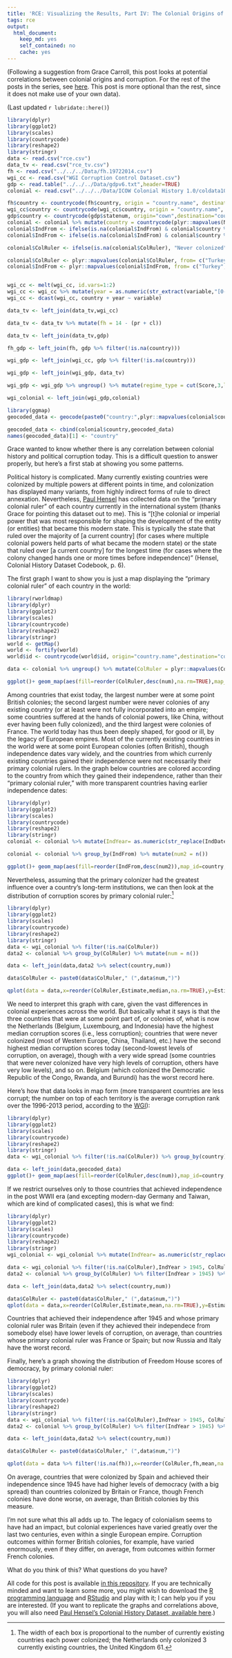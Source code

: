 ```yaml
---
title: 'RCE: Visualizing the Results, Part IV: The Colonial Origins of Corruption?'
tags: rce
output:
  html_document:
    keep_md: yes
    self_contained: no
    cache: yes
---
```


(Following a suggestion from Grace Carroll, this post looks at potential correlations between colonial origins and corruption. For the rest of the posts in the series, see [here](http://politicalpathologies.blogspot.co.nz/search/label/rce). This post is more optional than the rest, since it does not make use of your own data).

(Last updated `r lubridate::here()`)

```r
library(dplyr)
library(ggplot2)
library(scales)
library(countrycode)
library(reshape2)
library(stringr)
data <- read.csv("rce.csv")
data_tv <- read.csv("rce_tv.csv")
fh <- read.csv("../../../Data/fh.19722014.csv")
wgi_cc <- read.csv("WGI Corruption Control Dataset.csv")
gdp <- read.table("../../../Data/gdpv6.txt",header=TRUE)
colonial <- read.csv("../../../Data/ICOW Colonial History 1.0/coldata100.csv")

fh$country <- countrycode(fh$country, origin = "country.name", destination = "country.name", warn=TRUE)
wgi_cc$country <- countrycode(wgi_cc$country, origin = "country.name", destination = "country.name", warn=TRUE)
gdp$country <- countrycode(gdp$statenum, origin="cown",destination="country.name",warn=TRUE)
colonial <- colonial %>% mutate(country = countrycode(plyr::mapvalues(Name,from = c("German Dem. Rep. (East)","Republic of Vietnam (South)"), to =c("East Germany","South Vietnam")), origin = "country.name", destination = "country.name",warn=TRUE), ColRuler = countrycode(ColRuler, origin = "cown", destination = "country.name",warn=TRUE), IndFrom = countrycode(IndFrom, origin = "cown", destination = "country.name",warn=TRUE))
colonial$IndFrom <- ifelse(is.na(colonial$IndFrom) & colonial$country %in% c("Guatemala","Honduras","El Salvador","Nicaragua","Costa Rica"),"United Provinces of Central America",colonial$IndFrom)
colonial$IndFrom <- ifelse(is.na(colonial$IndFrom) & colonial$country %in% c("Guatemala","Honduras","El Salvador","Nicaragua","Costa Rica"),"United Provinces of Central America",colonial$IndFrom)

colonial$ColRuler <- ifelse(is.na(colonial$ColRuler), "Never colonized", colonial$ColRuler)

colonial$ColRuler <- plyr::mapvalues(colonial$ColRuler, from= c("Turkey","Russian Federation"),to=c("Ottoman Empire","Russia"))
colonial$IndFrom <- plyr::mapvalues(colonial$IndFrom, from= c("Turkey","Russian Federation"),to=c("Ottoman Empire","Russia"))


wgi_cc <- melt(wgi_cc, id.vars=1:2)
wgi_cc <- wgi_cc %>% mutate(year = as.numeric(str_extract(variable,"[0-9]+")),variable = str_extract(variable,"Estimate|StdErr|NumSrc|Rank|Lower|Upper"))
wgi_cc <- dcast(wgi_cc, country + year ~ variable)

data_tv <- left_join(data_tv,wgi_cc)

data_tv <- data_tv %>% mutate(fh = 14 - (pr + cl))

data_tv <- left_join(data_tv,gdp)

fh_gdp <- left_join(fh, gdp %>% filter(!is.na(country)))

wgi_gdp <- left_join(wgi_cc, gdp %>% filter(!is.na(country)))

wgi_gdp <- left_join(wgi_gdp, data_tv)

wgi_gdp <- wgi_gdp %>% ungroup() %>% mutate(regime_type = cut(Score,3,labels=c("Non-democratic","Hybrid","Democratic"),include.lowest=TRUE))

wgi_colonial <- left_join(wgi_gdp,colonial)

library(ggmap)
geocoded_data <- geocode(paste0("country:",plyr::mapvalues(colonial$country,from = c("Iran, Islamic Republic of", "Venezuela, Bolivarian Republic of", "Korea, Republic of", "Bolivia, Plurinational State of","Macedonia, the former Yugoslav Republic of","Moldova, Republic of","Congo, the Democratic Republic of the","Tanzania, United Republic of","Yemen Arab Republic","Yemen People's Republic","Korea, Democratic People's Republic of","Micronesia, Federated States of"), to = c("Iran","Venezuela","South Korea", "Bolivia","Macedonia","Moldova","Democratic Republic of the Congo","Tanzania","Yemen","Yemen","North Korea","Micronesia"))))

geocoded_data <- cbind(colonial$country,geocoded_data)
names(geocoded_data)[1] <- "country"
```

Grace wanted to know whether there is any correlation between colonial history and political corruption today. This is a difficult question to answer properly, but here's a first stab at showing you some patterns.

Political history is complicated. Many currently existing countries were colonized by multiple powers at different points in time, and colonization has displayed many variants, from highly indirect forms of rule to direct annexation. Nevertheless, [Paul Hensel][ICOW] has collected data on the "primary colonial ruler" of each country currently in the international system (thanks Grace for pointing this dataset out to me). This is "[t]he colonial or imperial power that was most responsible for shaping the development of the entity (or entities) that became this modern state. This is typically the state that ruled over the majority of [a current country] (for cases where multiple colonial powers held parts of what became the modern state) or the state that ruled over [a current country] for the longest time (for cases where the colony changed hands one or more times before independence)" (Hensel, Colonial History Dataset Codebook, p. 6). 

The first graph I want to show you is just a map displaying the "primary colonial ruler" of each country in the world:

```r
library(rworldmap)
library(dplyr)
library(ggplot2)
library(scales)
library(countrycode)
library(reshape2)
library(stringr)
world <- getMap()
world <- fortify(world)
world$id <- countrycode(world$id, origin="country.name",destination="country.name",warn=TRUE)

data <- colonial %>% ungroup() %>% mutate(ColRuler = plyr::mapvalues(ColRuler, from =c("Never colonized"), to =NA)) %>% group_by(ColRuler) %>% mutate(num = n())

ggplot()+ geom_map(aes(fill=reorder(ColRuler,desc(num),na.rm=TRUE),map_id=country),map=world,data=data)+geom_path(data=world,aes(y=lat,x=long,group=group))+theme_bw() + theme(legend.position="bottom") + labs(fill="Primary colonial ruler",x="",y="")+guides(fill=guide_legend(title.position="top",ncol=3))
```

Among countries that exist today, the largest number were at some point British colonies; the second largest number were never colonies of any existing country (or at least were not fully incorporated into an empire; some countries suffered at the hands of colonial powers, like China, without ever having been fully colonized), and the third largest were colonies of France. The world today has thus been deeply shaped, for good or ill, by the legacy of European empires. Most of the currently existing countries in the world were at some point European colonies (often British), though independence dates vary widely, and the countries from which currenly existing countries gained their independence were not necessarily their primary colonial rulers. In the graph below countries are colored according to the country from which they gained their independence, rather than their "primary colonial ruler," with more transparent countries having earlier independence dates:

```r
library(dplyr)
library(ggplot2)
library(scales)
library(countrycode)
library(reshape2)
library(stringr)
colonial <- colonial %>% mutate(IndYear= as.numeric(str_replace(IndDate,"[0-9]{2}$","")))

colonial <- colonial %>% group_by(IndFrom) %>% mutate(num2 = n())

ggplot()+ geom_map(aes(fill=reorder(IndFrom,desc(num2)),map_id=country,alpha =IndYear),map=world,data=colonial %>% filter(IndYear > 1700))+geom_path(data=world,aes(y=lat,x=long,group=group))+theme_bw() + theme(legend.position="bottom") + labs(fill="Entity from which independence was gained \nor current country seceded from",x="",y="",alpha = "Year of independence \nor first emergence into the international system")+guides(fill=guide_legend(title.position="top",ncol=3),alpha=guide_legend(title.position="top"))
```

Nevertheless, assuming that the primary colonizer had the greatest influence over a country's long-term institutions, we can then look at the distribution of corruption scores by primary colonial ruler:[^Box]

```r
library(dplyr)
library(ggplot2)
library(scales)
library(countrycode)
library(reshape2)
library(stringr)
data <- wgi_colonial %>% filter(!is.na(ColRuler))
data2 <- colonial %>% group_by(ColRuler) %>% mutate(num = n())

data <- left_join(data,data2 %>% select(country,num))

data$ColRuler <- paste0(data$ColRuler," (",data$num,")")

qplot(data = data,x=reorder(ColRuler,Estimate,median,na.rm=TRUE),y=Estimate,geom="boxplot",varwidth=TRUE) + coord_flip() + theme_bw() + labs(x= "Primary Colonial Ruler \n(number of currently existing countries that were colonies \nor otherwise part of this entity in the past in parentheses)",y = "Estimated corruption score, WGI (higher is less corrupt)")

```

We need to interpret this graph with care, given the vast differences in colonial experiences across the world. But basically what it says is that the three countries that were at some point part of, or colonies of, what is now the Netherlands (Belgium, Luxembourg, and Indonesia) have the highest median corruption scores (i.e., less corruption); countries that were never colonized (most of Western Europe, China, Thailand, etc.) have the second highest median corruption scores today (second-lowest levels of corruption, on average), though with a very wide spread (some countries that were never colonized have very high levels of corruption, others have very low levels), and so on. Belgium (which colonized the Democratic Republic of the Congo, Rwanda, and Burundi) has the worst record here.

Here's how that data looks in map form (more transparent countries are less corrupt; the number on top of each territory is the average corruption rank over the 1996-2013 period, according to the [WGI][WGI]):

```r
library(dplyr)
library(ggplot2)
library(scales)
library(countrycode)
library(reshape2)
library(stringr)
data <- wgi_colonial %>% filter(!is.na(ColRuler)) %>% group_by(country) %>% summarise(ColRuler = unique(ColRuler), avg_rank = mean(100-Rank,na.rm=TRUE)) %>% group_by(ColRuler) %>% mutate(num=n())

data <- left_join(data,geocoded_data)
ggplot()+ geom_map(aes(fill=reorder(ColRuler,desc(num)),map_id=country,alpha=avg_rank),map=world,data=data)+geom_path(data=world,aes(y=lat,x=long,group=group))+theme_bw() + theme(legend.position="bottom") + labs(fill="Primary colonial ruler",x="",y="",alpha="Avg. corruption rank over 1996-2013 period \n(lower means less corruption)")+guides(fill=guide_legend(title.position="top",ncol=3), alpha=guide_legend(title.position="top")) + geom_text(aes(label=round(avg_rank,0),x=lon,y=lat),data=data, size = 2)
```

If we restrict ourselves only to those countries that achieved independence in the post WWII era (and excepting modern-day Germany and Taiwan, which are kind of complicated cases), this is what we find:

```r
library(dplyr)
library(ggplot2)
library(scales)
library(countrycode)
library(reshape2)
library(stringr)
wgi_colonial <- wgi_colonial %>% mutate(IndYear= as.numeric(str_replace(IndDate,"[0-9]{2}$","")))

data <- wgi_colonial %>% filter(!is.na(ColRuler),IndYear > 1945, ColRuler != "Never colonized")
data2 <- colonial %>% group_by(ColRuler) %>% filter(IndYear > 1945) %>% mutate(num = n())

data <- left_join(data,data2 %>% select(country,num))

data$ColRuler <- paste0(data$ColRuler," (",data$num,")")
qplot(data = data,x=reorder(ColRuler,Estimate,mean,na.rm=TRUE),y=Estimate,geom="boxplot",varwidth=TRUE) + coord_flip() + theme_bw() + labs(x= "Primary Colonial Ruler \n(number of currently existing countries \nthat became independent after 1945 and were \ncolonized by this entity in parentheses)",y = "Estimated corruption score, WGI (higher is less corrupt)") 

```

Countries that achieved their independence after 1945 and whose primary colonial ruler was Britain (even if they achieved their independece from somebody else) have lower levels of corruption, on average, than countries whose primary colonial ruler was France or Spain; but now Russia and Italy have the worst record.

Finally, here's a graph showing the distribution of Freedom House scores of democracy, by primary colonial ruler:

```r
library(dplyr)
library(ggplot2)
library(scales)
library(countrycode)
library(reshape2)
library(stringr)
data <- wgi_colonial %>% filter(!is.na(ColRuler),IndYear > 1945, ColRuler != "Never colonized",!is.na(fh)) 
data2 <- colonial %>% group_by(ColRuler) %>% filter(IndYear > 1945) %>% mutate(num = n())

data <- left_join(data,data2 %>% select(country,num))

data$ColRuler <- paste0(data$ColRuler," (",data$num,")")

qplot(data = data %>% filter(!is.na(fh)),x=reorder(ColRuler,fh,mean,na.rm=TRUE),y=fh,geom="boxplot",varwidth=TRUE) + coord_flip() + theme_bw() + labs(x= "Primary Colonial Ruler \n(number of currently existing countries \nthat became independent after 1945 and were \ncolonized by this entity in parentheses)",y = "Reversed Freedom House score (higher is more democratic)") 

```

On average, countries that were colonized by Spain and achieved their independence since 1945 have had higher levels of democracy (with a big spread) than countries colonized by Britain or France, though French colonies have done worse, on average, than British colonies by this measure.

I'm not sure what this all adds up to. The legacy of colonialism seems to have had an impact, but colonial experiences have varied greatly over the last two centuries, even within a single European empire. Corruption outcomes within former British colonies, for example, have varied enormously, even if they differ, on average, from outcomes within former French colonies. 

What do you think of this? What questions do you have?

All code for this post is available [in this repository][Code]. If you are technically minded and want to learn some more, you might wish to download the [R programming language](http://www.r-project.org/) and [RStudio](http://www.rstudio.com/) and play with it; I can help you if you are interested. (If you want to replicate the graphs and correlations above, you will also need [Paul Hensel's Colonial History Dataset, available here][ICOW].)

[^Box]: The width of each box is proportional to the number of currently existing countries each power colonized; the Netherlands only colonized 3 currently existing countries, the United Kingdom 61.

[Rydland]: http://www.nsd.uib.no/rapport/nsd_rapport124.pdf
[WGI]: http://info.worldbank.org/governance/wgi/index.aspx#doc-methodology
[TI]: http://www.transparency.org/
[Code]: https://github.com/xmarquez/RCE-2015
[Polity]: http://www.systemicpeace.org/inscr/
[FH]: http://freedomhouse.org
[ICOW]: http://www.paulhensel.org/icowcol.html
